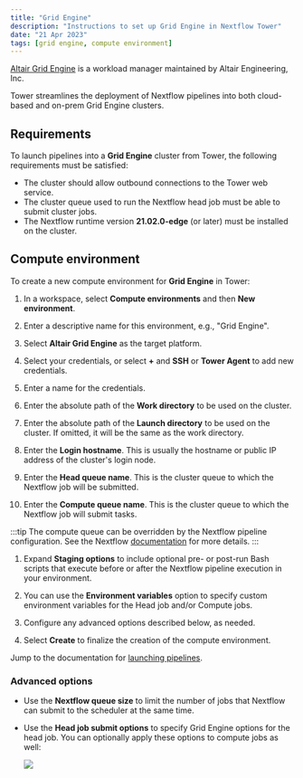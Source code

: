 ```yaml
---
title: "Grid Engine"
description: "Instructions to set up Grid Engine in Nextflow Tower"
date: "21 Apr 2023"
tags: [grid engine, compute environment]
---
```


[Altair Grid Engine](https://www.altair.com/grid-engine/) is a workload manager maintained by Altair Engineering, Inc.

Tower streamlines the deployment of Nextflow pipelines into both cloud-based and on-prem Grid Engine clusters.

## Requirements

To launch pipelines into a **Grid Engine** cluster from Tower, the following requirements must be satisfied:

- The cluster should allow outbound connections to the Tower web service.
- The cluster queue used to run the Nextflow head job must be able to submit cluster jobs.
- The Nextflow runtime version **21.02.0-edge** (or later) must be installed on the cluster.

## Compute environment

To create a new compute environment for **Grid Engine** in Tower:

1.  In a workspace, select **Compute environments** and then **New environment**.

1.  Enter a descriptive name for this environment, e.g., "Grid Engine".

1.  Select **Altair Grid Engine** as the target platform.

1.  Select your credentials, or select **+** and **SSH** or **Tower Agent** to add new credentials.

1.  Enter a name for the credentials.

1.  Enter the absolute path of the **Work directory** to be used on the cluster.

1.  Enter the absolute path of the **Launch directory** to be used on the cluster. If omitted, it will be the same as the work directory.

1.  Enter the **Login hostname**. This is usually the hostname or public IP address of the cluster's login node.

1.  Enter the **Head queue name**. This is the cluster queue to which the Nextflow job will be submitted.

1.  Enter the **Compute queue name**. This is the cluster queue to which the Nextflow job will submit tasks.

:::tip
The compute queue can be overridden by the Nextflow pipeline configuration. See the Nextflow [documentation](https://www.nextflow.io/docs/latest/process.html#queue) for more details.
:::

1.  Expand **Staging options** to include optional pre- or post-run Bash scripts that execute before or after the Nextflow pipeline execution in your environment.

1.  You can use the **Environment variables** option to specify custom environment variables for the Head job and/or Compute jobs.

1.  Configure any advanced options described below, as needed.

1.  Select **Create** to finalize the creation of the compute environment.

Jump to the documentation for [launching pipelines](../launch/launchpad.mdx).

### Advanced options

- Use the **Nextflow queue size** to limit the number of jobs that Nextflow can submit to the scheduler at the same time.

- Use the **Head job submit options** to specify Grid Engine options for the head job. You can optionally apply these options to compute jobs as well:

  ![](./_images/head_job_propagation.png)
